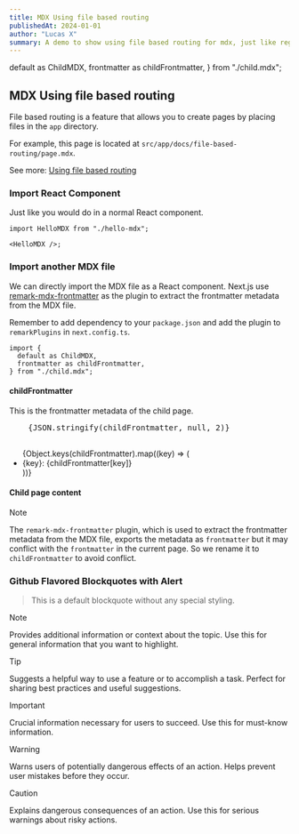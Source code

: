 ```yaml
---
title: MDX Using file based routing
publishedAt: 2024-01-01
author: "Lucas X"
summary: A demo to show using file based routing for mdx, just like regular app routing page.tsx in Next.js.
---
```


  default as ChildMDX,
  frontmatter as childFrontmatter,
} from "./child.mdx";

## MDX Using file based routing

File based routing is a feature that allows you to create pages by placing files in the `app` directory.

For example, this page is located at `src/app/docs/file-based-routing/page.mdx`.

See more: [Using file based routing](https://nextjs.org/docs/app/building-your-application/configuring/mdx#using-file-based-routing)

### Import React Component

Just like you would do in a normal React component.

```tsx
import HelloMDX from "./hello-mdx";

<HelloMDX />;
```

<p />

<HelloMDX />

### Import another MDX file

We can directly import the MDX file as a React component. Next.js use [remark-mdx-frontmatter](https://github.com/remcohaszing/remark-mdx-frontmatter) as the plugin to extract the frontmatter metadata from the MDX file.

Remember to add dependency to your `package.json` and add the plugin to `remarkPlugins` in `next.config.ts`.

  ```tsx
  import {
    default as ChildMDX,
    frontmatter as childFrontmatter,
  } from "./child.mdx";
  ```

#### **childFrontmatter**

  This is the frontmatter metadata of the child page.

  <pre className="relative p-6 rounded-xl overflow-hidden bg-slate-100">
    {JSON.stringify(childFrontmatter, null, 2)}
  </pre>

  <p />

  <div className="relative p-6 rounded-xl overflow-hidden bg-slate-100">
    <ul className="list-inside list-disc space-y-2 pl-4">
      {Object.keys(childFrontmatter).map((key) => (
        <li className="text-gray-800 font-medium text-sm" key={key}>
          <span className="font-bold">{key}:</span> {childFrontmatter[key]}
        </li>
      ))}
    </ul>
  </div>

#### **Child page content**

  <div className="relative p-6 rounded-xl overflow-hidden bg-slate-100">
    <ChildMDX />
  </div>

> [!NOTE]
> The `remark-mdx-frontmatter` plugin, which is used to extract the frontmatter metadata from the MDX file, exports the metadata as `frontmatter`
  but it may conflict with the `frontmatter` in the current page. So we rename it to `childFrontmatter` to avoid conflict.



### Github Flavored Blockquotes with Alert

> This is a default blockquote without any special styling.

> [!NOTE]
> Provides additional information or context about the topic.
> Use this for general information that you want to highlight.

> [!TIP]
> Suggests a helpful way to use a feature or to accomplish a task.
> Perfect for sharing best practices and useful suggestions.

> [!IMPORTANT]
> Crucial information necessary for users to succeed.
> Use this for must-know information.

> [!WARNING]
> Warns users of potentially dangerous effects of an action.
> Helps prevent user mistakes before they occur.

> [!CAUTION]
> Explains dangerous consequences of an action.
> Use this for serious warnings about risky actions.